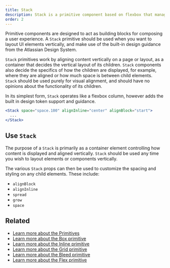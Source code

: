```yaml
---
title: Stack
description: Stack is a primitive component based on flexbox that manages the vertical layout of direct children.
order: 2
---
```


Primitive components are designed to act as building blocks for composing a user experience. A `Stack` primitive should be used when you want to layout UI elements vertically, and make use of the built-in design guidance from the Atlassian Design System.

`Stack` primitives work by aligning content vertically on a page or layout, as a container that decides the vertical layout of its children. `Stack` components also decide the specifics of how the children are displayed, for example, where they are aligned or how much space is between child elements. `Stack` should be used purely for visual alignment, and should have no opinions about the functionality of its children.

In its simplest form, `Stack` operates like a flexbox column, however adds the built in design token support and guidance.

```jsx
<Stack space="space.100" alignInline="center" alignBlock="start">
  ...
</Stack>
```

## Use `Stack`
The purpose of a `Stack` is primarily as a container element controlling how content is displayed and aligned vertically. `Stack` should be used any time you wish to layout elements or components vertically.

The various `Stack` props can then be used to customize the spacing and styling on any child elements. These include:
- `alignBlock`
- `alignInline`
- `spread`
- `grow`
- `space`

## Related
- [Learn more about the Primitives](/components/primitives/overview)
- [Learn more about the Box primitive](/components/primitives/box/usage)
- [Learn more about the Inline primitive](/components/primitives/inline/usage)
- [Learn more about the Grid primitive](/components/primitives/grid/examples)
- [Learn more about the Bleed primitive](/components/primitives/bleed/examples)
- [Learn more about the Flex primitive](/components/primitives/flex/examples)
